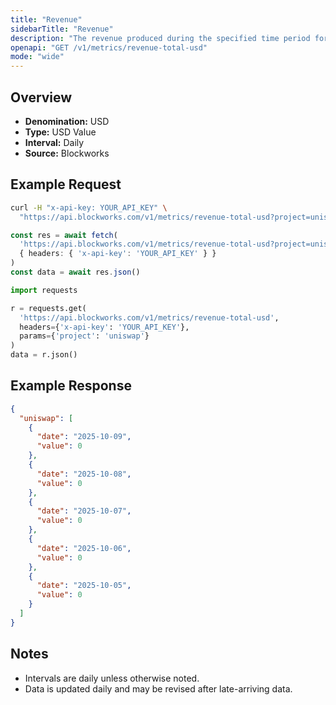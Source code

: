 ```yaml
---
title: "Revenue"
sidebarTitle: "Revenue"
description: "The revenue produced during the specified time period for given project."
openapi: "GET /v1/metrics/revenue-total-usd"
mode: "wide"
---
```


## Overview

- **Denomination:** USD
- **Type:** USD Value
- **Interval:** Daily
- **Source:** Blockworks

## Example Request

<CodeGroup>

```bash cURL
curl -H "x-api-key: YOUR_API_KEY" \
  "https://api.blockworks.com/v1/metrics/revenue-total-usd?project=uniswap"
```

```typescript TypeScript
const res = await fetch(
  'https://api.blockworks.com/v1/metrics/revenue-total-usd?project=uniswap',
  { headers: { 'x-api-key': 'YOUR_API_KEY' } }
)
const data = await res.json()
```

```python Python
import requests

r = requests.get(
  'https://api.blockworks.com/v1/metrics/revenue-total-usd',
  headers={'x-api-key': 'YOUR_API_KEY'},
  params={'project': 'uniswap'}
)
data = r.json()
```

</CodeGroup>

## Example Response

```json
{
  "uniswap": [
    {
      "date": "2025-10-09",
      "value": 0
    },
    {
      "date": "2025-10-08",
      "value": 0
    },
    {
      "date": "2025-10-07",
      "value": 0
    },
    {
      "date": "2025-10-06",
      "value": 0
    },
    {
      "date": "2025-10-05",
      "value": 0
    }
  ]
}
```

## Notes
- Intervals are daily unless otherwise noted.
- Data is updated daily and may be revised after late-arriving data.